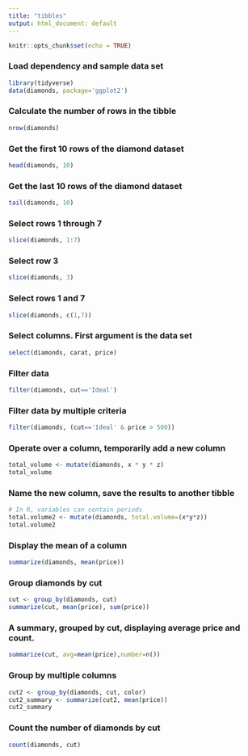 ---
title: "tibbles"
output: html_document: default
---

```{r setup, include=FALSE}
knitr::opts_chunk$set(echo = TRUE)
```

### Load dependency and sample data set
```{r}
library(tidyverse)
data(diamonds, package='ggplot2')
```

### Calculate the number of rows in the tibble
```{r}
nrow(diamonds)
```

### Get the first 10 rows of the diamond dataset 
```{r}
head(diamonds, 10)
```

### Get the last 10 rows of the diamond dataset 
```{r}
tail(diamonds, 10)
```

### Select rows 1 through 7
```{r}
slice(diamonds, 1:7)
```

### Select row 3
```{r}
slice(diamonds, 3)
```

### Select rows 1 and 7
```{r}
slice(diamonds, c(1,7))
```

### Select columns. First argument is the data set
```{r}
select(diamonds, carat, price)
```

### Filter data
```{r}
filter(diamonds, cut=='Ideal')
```

### Filter data by multiple criteria
```{r}
filter(diamonds, (cut=='Ideal' & price > 500))
```

### Operate over a column, temporarily add a new column
```{r}
total_volume <- mutate(diamonds, x * y * z)
total_volume
```

### Name the new column, save the results to another tibble
```{r}
# In R, variables can contain periods
total.volume2 <- mutate(diamonds, total.volume=(x*y*z))
total.volume2
```

### Display the mean of a column
```{r}
summarize(diamonds, mean(price))
```

### Group diamonds by cut
```{r}
cut <- group_by(diamonds, cut)
summarize(cut, mean(price), sum(price))
```

### A summary, grouped by cut, displaying average price and count.
```{r}
summarize(cut, avg=mean(price),number=n())
```

### Group by multiple columns
```{r}
cut2 <- group_by(diamonds, cut, color)
cut2_summary <- summarize(cut2, mean(price))
cut2_summary
```

### Count the number of diamonds by cut
```{r}
count(diamonds, cut)
```
